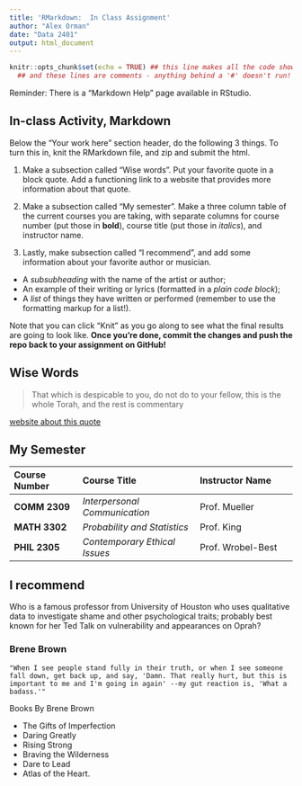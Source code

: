 ```yaml
---
title: 'RMarkdown:  In Class Assignment'
author: "Alex Orman"
date: "Data 2401"
output: html_document
---
```



```r
knitr::opts_chunk$set(echo = TRUE) ## this line makes all the code show! 
  ## and these lines are comments - anything behind a '#' doesn't run!
```


Reminder: There is a "Markdown Help" page available in RStudio. 


## In-class Activity, Markdown

Below the "Your work here" section header, do the following 3 things. To turn this in, knit the RMarkdown file, and zip and submit the html.  

1. Make a subsection called "Wise words". Put your favorite quote in a block quote. Add a functioning link to a website that provides more information about that quote.

2. Make a subsection called "My semester". Make a three column table of the current courses you are taking, with separate columns for course number (put those in __bold__), course title (put those in _italics_), and instructor name.

3. Lastly, make subsection called "I recommend", and add some information about your favorite author or musician.

+ A _subsubheading_ with the name of the artist or author;    
+ An example of their writing or lyrics (formatted in a *plain code block*);   
+ A _list_ of things they have written or performed (remember to use the formatting markup for a list!).     


Note that you can click "Knit" as you go along to see what the final results are going to look like. **Once you're done, commit the changes and push the repo back to your assignment on GitHub!**
 
## Wise Words
> That which is despicable to you, do not do to your fellow, this is the whole Torah, and the rest is commentary

[website about this quote](https://www.jewishvirtuallibrary.org/rabbi-hillel-quotes-on-judaism-and-israel)

## My Semester
|Course Number|Course Title|Instructor Name
|:-----------------|:------------------------------|:-------------------------|
| __COMM 2309__    | _Interpersonal Communication_ | Prof. Mueller            |
| __MATH 3302__    | _Probability and Statistics_  | Prof. King               |
| __PHIL 2305__    | _Contemporary Ethical Issues_ | Prof. Wrobel-Best        |

## I recommend
Who is a famous professor from University of Houston who uses qualitative data to investigate shame and other psychological traits; probably best known for her Ted Talk on vulnerability and appearances on Oprah?

### Brene Brown

```
"When I see people stand fully in their truth, or when I see someone fall down, get back up, and say, 'Damn. That really hurt, but this is important to me and I'm going in again' --my gut reaction is, 'What a badass.'"
```

Books By Brene Brown

* The Gifts of Imperfection
* Daring Greatly
* Rising Strong
* Braving the Wilderness
* Dare to Lead
* Atlas of the Heart.

